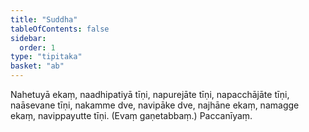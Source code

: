 ```yaml
---
title: "Suddha"
tableOfContents: false
sidebar:
  order: 1
type: "tipitaka"
basket: "ab"
---
```



<DynamicBreadcrumb />

<Division number="39">

<Paragraph number="1764">
Nahetuyā ekaṃ, naadhipatiyā tīṇi, napurejāte tīṇi, napacchājāte tīṇi, naāsevane tīṇi, nakamme dve, navipāke dve, najhāne ekaṃ, namagge ekaṃ, navippayutte tīṇi. (Evaṃ gaṇetabbaṃ.)

</Paragraph>
</Division>

<Paragraph number="1765" type="center">
Paccanīyaṃ.
</Paragraph>
